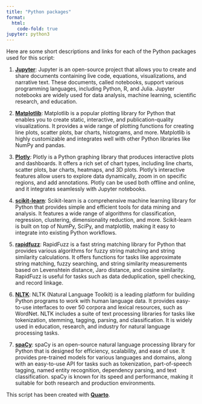 ```yaml
---
title: "Python packages"
format:
  html:
    code-fold: true
jupyter: python3
---
```


Here are some short descriptions and links for each of the Python packages used for this script:

1. [**Jupyter**](https://jupyter.org/): Jupyter is an open-source project that allows you to create and share documents containing live code, equations, visualizations, and narrative text. These documents, called notebooks, support various programming languages, including Python, R, and Julia. Jupyter notebooks are widely used for data analysis, machine learning, scientific research, and education.

2. [**Matplotlib**](https://matplotlib.org/): Matplotlib is a popular plotting library for Python that enables you to create static, interactive, and publication-quality visualizations. It provides a wide range of plotting functions for creating line plots, scatter plots, bar charts, histograms, and more. Matplotlib is highly customizable and integrates well with other Python libraries like NumPy and pandas.

3. [**Plotly**](https://plotly.com/python/): Plotly is a Python graphing library that produces interactive plots and dashboards. It offers a rich set of chart types, including line charts, scatter plots, bar charts, heatmaps, and 3D plots. Plotly's interactive features allow users to explore data dynamically, zoom in on specific regions, and add annotations. Plotly can be used both offline and online, and it integrates seamlessly with Jupyter notebooks.

4. [**scikit-learn**](https://scikit-learn.org/stable/): Scikit-learn is a comprehensive machine learning library for Python that provides simple and efficient tools for data mining and analysis. It features a wide range of algorithms for classification, regression, clustering, dimensionality reduction, and more. Scikit-learn is built on top of NumPy, SciPy, and matplotlib, making it easy to integrate into existing Python workflows.

5. [**rapidfuzz**](https://rapidfuzz.readthedocs.io/en/latest/): RapidFuzz is a fast string matching library for Python that provides various algorithms for fuzzy string matching and string similarity calculations. It offers functions for tasks like approximate string matching, fuzzy searching, and string similarity measurements based on Levenshtein distance, Jaro distance, and cosine similarity. RapidFuzz is useful for tasks such as data deduplication, spell checking, and record linkage.

6. [**NLTK**](https://www.nltk.org/): NLTK (Natural Language Toolkit) is a leading platform for building Python programs to work with human language data. It provides easy-to-use interfaces to over 50 corpora and lexical resources, such as WordNet. NLTK includes a suite of text processing libraries for tasks like tokenization, stemming, tagging, parsing, and classification. It is widely used in education, research, and industry for natural language processing tasks.

7. [**spaCy**](https://spacy.io/): spaCy is an open-source natural language processing library for Python that is designed for efficiency, scalability, and ease of use. It provides pre-trained models for various languages and domains, along with an easy-to-use API for tasks such as tokenization, part-of-speech tagging, named entity recognition, dependency parsing, and text classification. spaCy is known for its speed and performance, making it suitable for both research and production environments.


::: {.callout-tip}
This script has been created with [**Quarto**](https://quarto.org/). 
:::

